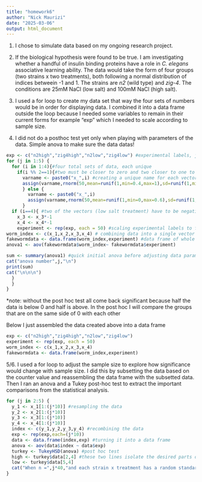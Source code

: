 ```yaml
---
title: "homework6"
author: "Nick Maurizi"
date: "2025-03-06"
output: html_document
---
```


1. I chose to simulate data based on my ongoing research project.

2. If the biological hypothesis were found to be true. I am investigating whether a handful of insulin binding proteins have a role in *C. elegans* associative learning ability. The data would take the form of four groups (two strains x two treatments), both following a normal distribution of indices betweein -1 and 1. The strains are *n2* (wild type) and *zig-4*. The conditions are 25mM NaCl (low salt) and 100mM NaCl (high salt).

3. I used a for loop to create my data set that way the four sets of numbers would be in order for displaying data. I combined it into a data frame outside the loop because I needed some variables to remain in their current forms for example "exp" which I needed to scale according to sample size.

4. I did not do a posthoc test yet only when playing with parameters of the data. Simple anova to make sure the data datas!
```r

exp <- c("n2high","zig4high","n2low","zig4low") #experimental labels, just as a group of four to be used later 
for (j in 1:5) {
  for (i in 1:4){#four total sets of data, each unique
    if(i %% 2==1){#two must be closer to zero and two closer to one to simulate significant results
      varname <- paste0("x_",i) #creating a unique name for each vector
      assign(varname,rnorm(50,mean=runif(1,min=0.4,max=1),sd=runif(1,min=0.05,max=0.5)))#the data has a normal distribution and each new vector has a random mean in a desired range and a random standard deviation within a reasonable range
      } else {
        varname <- paste0("x_",i)
        assign(varname,rnorm(50,mean=runif(1,min=0,max=0.6),sd=runif(1,min=0.05,max=0.5)))
      }
  if (i==4){ #two of the vectors (low salt treatment) have to be negative so I waited till the last loop and multiplied the vectors by -1
    x_3 <- x_3*-1
    x_4 <- x_4*-1
    experiment <- rep(exp, each = 50) #scaling experimental labels to fit the amount of data
worm_index <- c(x_1,x_2,x_3,x_4) # combining data into a single vector
fakewormdata <- data.frame(worm_index,experiment) #data frame of whole dataset (just preference index and experimental labels)
anova1 <- aov(fakewormdata$worm_index~ fakewormdata$experiment)

sum <- summary(anova1) #quick initial anova before adjusting data parameters
cat("anova number",j,"\n")
print(sum) 
cat("\n\n\n")
  }
  }
}

```

*note: without the post hoc test all come back significant because half the data is below 0 and half is above. In the post hoc I will compare the groups that are on the same side of 0 with each other

Below I just assembled the data created above into a data frame

```r
exp <- c("n2high","zig4high","n2low","zig4low")
experiment <- rep(exp, each = 50)
worm_index <- c(x_1,x_2,x_3,x_4)
fakewormdata <- data.frame(worm_index,experiment)
```

5/6. I used a for loop to adjust the sample size to explore how significance would change with sample size. I did this by subsetting the data based on the counter value and reassembling the data frame with the subsetted data. Then I ran an anova and a Tukey post-hoc test to extract the important comparisons from the statistical analysis. 

```r
for (j in 2:5) {
  y_1 <- x_1[1:(j*10)] #resampling the data
  y_2 <- x_2[1:(j*10)]
  y_3 <- x_3[1:(j*10)]
  y_4 <- x_4[1:(j*10)]
  index <- c(y_1,y_2,y_3,y_4) #recombining the data
  exp <- rep(exp,each=(j*10))
  data <- data.frame(index,exp) #turning it into a data frame
  anova <- aov(data$index ~ data$exp) 
  turkey <- TukeyHSD(anova) #post hoc test 
  high <- turkey$data[2,4] #these two lines isolate the desired parts of the post hoc test, one comparing the high salt conditioned groups to each other and one comparing the low salt conditioned ones. 
  low <- turkey$data[5,4]
  cat("When n =",j*40,"and each strain x treatment has a random standard deviation between 0.05 and 0.5: \n Analysis: \n zig-4 (mean =",mean(y_2),") x wild type (mean =",mean(y_1),"), with high salt conditioning: \n p =",high,"\n Analysis: \n zig-4 (mean =",mean(y_4),") x wild type (mean =",mean(y_3),"), with low salt conditioning: \n p =",low,"\n\n\n")
}

```
